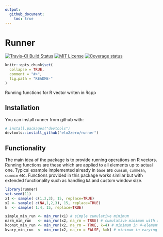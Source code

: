 ```yaml
---
output: 
  github_document:
    toc: true
---
```



# Runner

[![Travis-CI Build Status](https://travis-ci.org/elo2zero/runner.svg?branch=master)](https://travis-ci.org/elo2zero/runner)
[![MIT License](https://badges.frapsoft.com/os/mit/mit.svg)](https://opensource.org/licenses/mit-license.php)
[![Coverage status](https://codecov.io/gh/elo2zero/runner/branch/master/graph/badge.svg)](https://codecov.io/github/elo2zero/runner?branch=master)

<!-- README.md is generated from README.Rmd. Please edit that file -->

```r
knitr::opts_chunk$set(
  collapse = TRUE,
  comment = "#>",
  fig.path = "README-"
)
```


Running functions for R vector writen in Rcpp

## Installation

You can install runner from github with:

```r
# install.packages("devtools")
devtools::install_github("elo2zero/runner")
```

## Functionality
The main idea of the package is to provide running operations on R vectors. Running functions are these which are applied to all elements up to actual one. Typical example implemented already in `base` are `cumsum`, `cummean`, `cummin` etc. Functions provided in this package works similar but with extended functionality such as handling `NA` and custom window size. 

```r
library(runner)
set.seed(11)
x1 <- sample( c(1,2,3), 15, replace=TRUE)
x2 <- sample( c(NA,1,2,3), 15, replace=TRUE)
k  <- sample( 1:4, 15, replace=TRUE)

simple_min_run <- min_run(x1) # simple cumulative minimum
narm_min_run   <- min_run(x2, na_rm = TRUE) # cumulative minimum with removing NA.
kconst_min_run <- min_run(x2, na_rm = TRUE, k=4) # minimum in 4-element window
kvary_min_run  <- min_run(x2, na_rm = FALSE, k=k) # minimum in varying k window size

```
